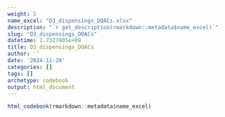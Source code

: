 ```yaml
---
weight: 5
name_excel: "D3_dispensings_DOACs.xlsx"
description: "`r get_description(rmarkdown::metadata$name_excel)`"
slug: "D3_dispensings_DOACs"
datetime: 1.7327905e+09
title: D3_dispensings_DOACs
author: ''
date: '2024-11-28'
categories: []
tags: []
archetype: codebook
output: html_document
---
```


```r
html_codebook(rmarkdown::metadata$name_excel)
```
